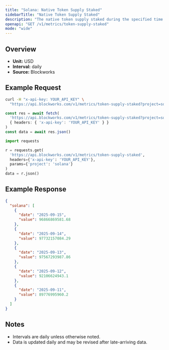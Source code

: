 ```yaml
---
title: "Solana: Native Token Supply Staked"
sidebarTitle: "Native Token Supply Staked"
description: "The native token supply staked during the specified time period for given blockchain."
openapi: "GET /v1/metrics/token-supply-staked"
mode: "wide"
---
```


## Overview

- **Unit:** USD
- **Interval:** daily
- **Source:** Blockworks

## Example Request

<CodeGroup>

```bash cURL
curl -H "x-api-key: YOUR_API_KEY" \
  "https://api.blockworks.com/v1/metrics/token-supply-staked?project=solana"
```

```typescript TypeScript
const res = await fetch(
  'https://api.blockworks.com/v1/metrics/token-supply-staked?project=solana',
  { headers: { 'x-api-key': 'YOUR_API_KEY' } }
)
const data = await res.json()
```

```python Python
import requests

r = requests.get(
  'https://api.blockworks.com/v1/metrics/token-supply-staked',
  headers={'x-api-key': 'YOUR_API_KEY'},
  params={'project': 'solana'}
)
data = r.json()
```

</CodeGroup>

## Example Response

```json
{
  "solana": [
    {
      "date": "2025-09-15",
      "value": 96866869581.68
    },
    {
      "date": "2025-09-14",
      "value": 97732157084.29
    },
    {
      "date": "2025-09-13",
      "value": 97567293987.86
    },
    {
      "date": "2025-09-12",
      "value": 92106624943.1
    },
    {
      "date": "2025-09-11",
      "value": 89776995960.2
    }
  ]
}
```

## Notes
- Intervals are daily unless otherwise noted.
- Data is updated daily and may be revised after late-arriving data.